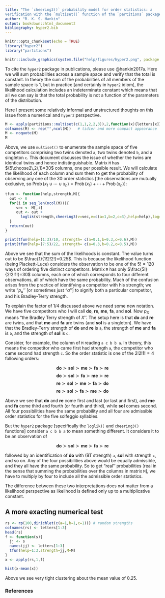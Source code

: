 ```yaml
---
title: "The `cheering3()` probability model for order statistics: a
verification with the `multiset()` function of the `partitions` package"
author: "R. K. S. Hankin"
output: bookdown::html_document2
bibliography: hyper2.bib
---
```


```r
knitr::opts_chunk$set(echo = TRUE)
library("hyper2")
library("partitions")
```

```r
knitr::include_graphics(system.file("help/figures/hyper2.png", package = "hyper2"))
```

To cite the `hyper2` package in publications, please use @hankin2017a.
Here we will sum probabilities across a sample space and verify that
the total is constant.  In theory the sum of the probabilities of all
members of the sample space is 1, but in practice [and certainly in
`hyper2` idiom], the likelihood calculation includes an indeterminate
constant which means that all we can say is that the total probability
is not a function of the parameters of the distribution.

Here I present some relatively informal and unstructured thoughts on
this issue from a numerical and `hyper2` perspective.


```r
M <- apply(partitions::multiset(c(1,1,2,2,3)),2,function(x){letters[x]})
colnames(M) <- rep("",ncol(M))   # tidier and more compact appearance
M <- noquote(M)
M
```

Above, we use `multiset()` to enumerate the sample space of five
competitors comprising two twins denoted `a`, two twins denoted `b`,
and a singleton `c`.  This document discusses the issue of whether the
twins are identical twins and hence indistinguishable.  Matrix `M` has
${5\choose2\,2\,1}=30$ columns, one per possible result.  We will
calculate the likelihood of each column and sum them to get the
probability of observing any one of the 30 order statistics [the
observations are mutually exclusive, so
$\operatorname{Prob}\left(x_1\cup\cdots\cup x_n\right) =
\operatorname{Prob}\left(x_1\right)+\cdots
+\operatorname{Prob}\left(x_n\right)$]:

```r
tfun <- function(help,strength,M){
  out <- 0
  for(i in seq_len(ncol(M))){
     vec <- M[,i]
     out <- out +
       loglik(strength,cheering3(v=vec,e=c(a=1,b=2,c=3),help=help),log=FALSE)
  }
  return(out)
}
```

```r
print(tfun(help=(1:3)/10, strength= c(a=0.1,b=0.3,c=0.6),M))
print(tfun(help=(7:5)/22, strength= c(a=0.3,b=0.2,c=0.5),M))
```

Above we see that the sum of the likelihoods is constant.  The value
turns out to be $\frac{1}{1!2!2!}=0.25$.  This is because the
likelihood function (being Plackett-Luce) considers the observation to
be one of the $5!=120$ ways of ordering five distinct competitors.
Matrix `M` has only $\frac{5!}{2!2!1!}=30$ columns, each one of which
corresponds to four different observations, all of which have the same
probability.  Much of the confusion arises from the practice of
identifying a competitor with his strength; we write "$p_a$'' [or
sometimes just "$a$''] to signify both a particular competitor, and
his Bradley-Terry strength.


To explain the factor of $1/4$ discussed above we need some new
notation.  We have five competitors who I will call $\mathbf{do}$,
$\mathbf{re}$, $\mathbf{me}$, $\mathbf{fa}$, and $\mathbf{sol}$.  Now
$p_X$ means "the Bradley Terry strength of $X$''.  The setup here is
that $\mathbf{do}$ and $\mathbf{re}$ are twins, and that $\mathbf{me}$
and $\mathbf{fa}$ are twins (and $\mathbf{sol}$ is a singleton).  We
have that the Bradley-Terry strength of $\mathbf{do}$ and
$\mathbf{re}$ is `a`, the strength of $\mathbf{me}$ and $\mathbf{fa}$
is `b`, and the strength of $\mathbf{sol}$ is `c`.

Consider, for example, the column of `M` reading `a c b b a`.  In
theory, this means the competitor who came first had strength `a`, the
competitor who came second had strength `c`.  So the order statistic
is one of the $2!2!1!=4$ following orders:

$$\mathbf{do}\succ\mathbf{sol}\succ\mathbf{me}\succ\mathbf{fa}\succ\mathbf{re}$$
$$\mathbf{do}\succ\mathbf{sol}\succ\mathbf{fa}\succ\mathbf{me}\succ\mathbf{re}$$
$$\mathbf{re}\succ\mathbf{sol}\succ\mathbf{me}\succ\mathbf{fa}\succ\mathbf{do}$$
$$\mathbf{re}\succ\mathbf{sol}\succ\mathbf{fa}\succ\mathbf{me}\succ\mathbf{do}$$

Above we see that $\mathbf{do}$ and $\mathbf{re}$ come first and last
(or last and first), and $\mathbf{me}$ and $\mathbf{fa}$ come third
and fourth (or fourth and third), while $\mathbf{sol}$ comes second.
All four possibilities have the same probability and all four are
admissible order statistics for the five solfeggio syllables.

But the `hyper2` package [specifically the `loglik()` and
`cheering3()` functions] consider `a c b b a` to mean something
different.  It considers it to be an observation of

$$\mathbf{do}\succ\mathbf{sol}\succ\mathbf{me}\succ\mathbf{fa}\succ\mathbf{re}$$

followed by an identification of $\mathbf{do}$ with (BT strength) `a`,
$\mathbf{sol}$ with strength `c`, and so on.  Any of the four
possibilities above would be equally admissible, and they all have the
same probability.  So to get "real'' probabilities [real in the sense
that summing the probabilities over the columns in matrix `M`], we
have to multiply by four to include all the admissible order
statistics.

The difference between these two interpretations does not matter from
a likelihood perspective as likelihood is defined only up to a
multiplicative constant.


## A more exacting numerical test

```r
rs <- rp(100,dirichlet(c(a=1,b=1,c=1))) # random strengths
colnames(rs) <- letters[1:3]
head(rs)
f <- function(s){
  jj <- s
  names(jj) <- letters[1:3]
  tfun(help=1:3,strength=jj,M=M)
}
x <- apply(rs,1,f)
```


```r
hist(x-mean(x))
```

Above we see very tight clustering about the mean value of 0.25.

### References {-}